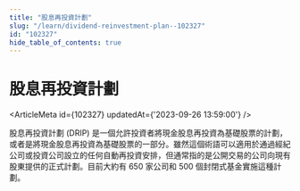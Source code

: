 ```yaml
---
title: "股息再投資計劃"
slug: "/learn/dividend-reinvestment-plan--102327"
id: "102327"
hide_table_of_contents: true
---
```



# 股息再投資計劃

<ArticleMeta id={102327} updatedAt={'2023-09-26 13:59:00'} />
<div className='border-solid border-b border-t-0 my-4 border-[var(--ifm-color-gray-300)]' />

股息再投資計劃 (DRIP) 是一個允許投資者將現金股息再投資為基礎股票的計劃，或者是將現金股息再投資為基礎股票的一部分。雖然這個術語可以適用於通過經紀公司或投資公司設立的任何自動再投資安排，但通常指的是公開交易的公司向現有股東提供的正式計劃。目前大約有 650 家公司和 500 個封閉式基金實施這種計劃。
